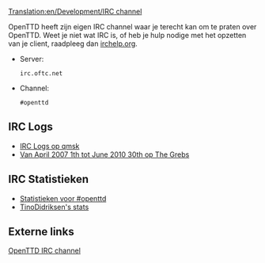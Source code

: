 [[Translation:en/Development/IRC channel]]

OpenTTD heeft zijn eigen IRC channel waar je terecht kan om te praten over OpenTTD. Weet je niet wat IRC is, of heb je hulp nodige met het opzetten van je client, raadpleeg dan [http://www.irchelp.org/ irchelp.org].

* Server: <pre>irc.oftc.net</pre>
* Channel: <pre>#openttd</pre>

==IRC Logs==
*[http://irclogs.qmsk.net/channels/openttd IRC Logs op qmsk]
*[http://thegrebs.com/irc/ Van April 2007 1th tot June 2010 30th op The Grebs]

==IRC Statistieken==
*[http://electricpotential.net/ircstats/openttd2.html Statistieken voor #openttd]
*[http://alpha.visl.sdu.dk/~tino/pisg/OFTC/openttd.html TinoDidriksen's stats]

==Externe links==

[irc://irc.oftc.net/openttd OpenTTD IRC channel]